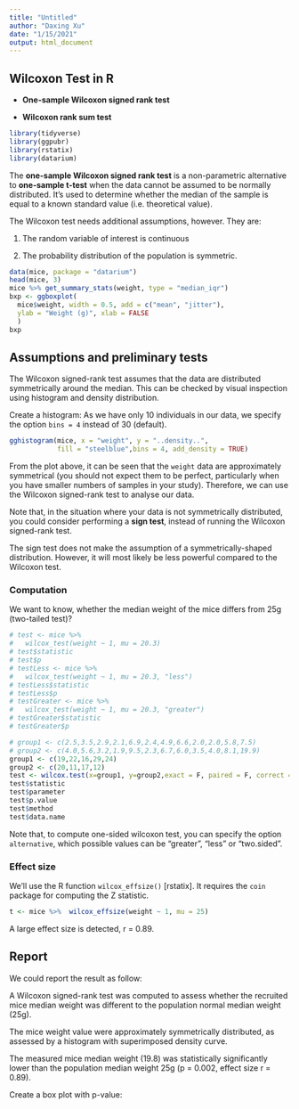 ```yaml
---
title: "Untitled"
author: "Daxing Xu"
date: "1/15/2021"
output: html_document
---
```


## **Wilcoxon Test in R**

-   **One-sample Wilcoxon signed rank test**

-   **Wilcoxon rank sum test**

```r
library(tidyverse)
library(ggpubr)
library(rstatix)
library(datarium)
```

The **one-sample Wilcoxon signed rank test** is a non-parametric alternative to **one-sample t-test** when the data cannot be assumed to be normally distributed. It's used to determine whether the median of the sample is equal to a known standard value (i.e. theoretical value).

The Wilcoxon test needs additional assumptions, however. They are:

1.  The random variable of interest is continuous

2.  The probability distribution of the population is symmetric.

```r
data(mice, package = "datarium")
head(mice, 3)
mice %>% get_summary_stats(weight, type = "median_iqr")
bxp <- ggboxplot(
  mice$weight, width = 0.5, add = c("mean", "jitter"), 
  ylab = "Weight (g)", xlab = FALSE
  )
bxp
```

## Assumptions and preliminary tests

The Wilcoxon signed-rank test assumes that the data are distributed symmetrically around the median. This can be checked by visual inspection using histogram and density distribution.

Create a histogram: As we have only 10 individuals in our data, we specify the option `bins = 4` instead of 30 (default).

```r
gghistogram(mice, x = "weight", y = "..density..", 
            fill = "steelblue",bins = 4, add_density = TRUE)
```

From the plot above, it can be seen that the `weight` data are approximately symmetrical (you should not expect them to be perfect, particularly when you have smaller numbers of samples in your study). Therefore, we can use the Wilcoxon signed-rank test to analyse our data.

Note that, in the situation where your data is not symmetrically distributed, you could consider performing a **sign test**, instead of running the Wilcoxon signed-rank test.

The sign test does not make the assumption of a symmetrically-shaped distribution. However, it will most likely be less powerful compared to the Wilcoxon test.

### **Computation**

We want to know, whether the median weight of the mice differs from 25g (two-tailed test)?

```r
# test <- mice %>%
#   wilcox_test(weight ~ 1, mu = 20.3)
# test$statistic
# test$p
# testLess <- mice %>%
#   wilcox_test(weight ~ 1, mu = 20.3, "less")
# testLess$statistic
# testLess$p
# testGreater <- mice %>%
#   wilcox_test(weight ~ 1, mu = 20.3, "greater")
# testGreater$statistic
# testGreater$p

# group1 <- c(2.5,3.5,2.9,2.1,6.9,2.4,4.9,6.6,2.0,2.0,5.8,7.5)
# group2 <- c(4.0,5.6,3.2,1.9,9.5,2.3,6.7,6.0,3.5,4.0,8.1,19.9)
group1 <- c(19,22,16,29,24)
group2 <- c(20,11,17,12)
test <- wilcox.test(x=group1, y=group2,exact = F, paired = F, correct = T)
test$statistic
test$parameter
test$p.value
test$method
test$data.name
```

Note that, to compute one-sided wilcoxon test, you can specify the option `alternative`, which possible values can be "greater", "less" or "two.sided".

### **Effect size**

We'll use the R function `wilcox_effsize()` [rstatix]. It requires the `coin` package for computing the Z statistic.

```r
t <- mice %>%  wilcox_effsize(weight ~ 1, mu = 25)
```

A large effect size is detected, r = 0.89.

## Report

We could report the result as follow:

A Wilcoxon signed-rank test was computed to assess whether the recruited mice median weight was different to the population normal median weight (25g).

The mice weight value were approximately symmetrically distributed, as assessed by a histogram with superimposed density curve.

The measured mice median weight (19.8) was statistically significantly lower than the population median weight 25g (p = 0.002, effect size r = 0.89).

Create a box plot with p-value:
